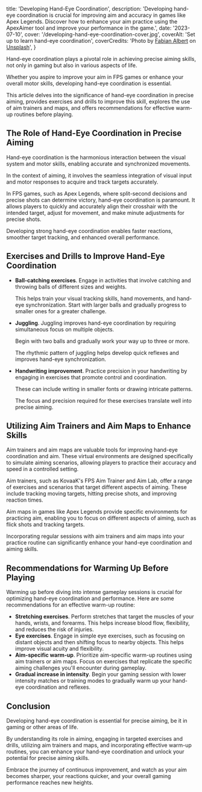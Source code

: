   title: 'Developing Hand-Eye Coordination',
  description:
    'Developing hand-eye coordination is crucial for improving aim and accuracy in games like Apex Legends. Discover how to enhance your aim practice using the ApexAimer tool and improve your performance in the game.',
  date: '2023-07-10',
  cover: '/developing-hand-eye-coordination-cover.jpg',
  coverAlt: 'Set up to learn hand-eye coordination',
  coverCredits:
    'Photo by <a href="https://unsplash.com/@fabiraw?utm_source=unsplash&utm_medium=referral&utm_content=creditCopyText" rel="nofollow" target="_blank">Fabian Albert</a> on <a href="https://unsplash.com/photos/uwL_JvIhtLM?utm_source=unsplash&utm_medium=referral&utm_content=creditCopyText" rel="nofollow" target="_blank">Unsplash</a>',
}

Hand-eye coordination plays a pivotal role
in achieving precise aiming skills, not only
in gaming but also in various aspects of life.

Whether you aspire to improve your aim in FPS games
or enhance your overall motor skills,
developing hand-eye coordination is essential.

This article delves into the significance of
hand-eye coordination in precise aiming,
provides exercises and drills to improve this skill,
explores the use of aim trainers and maps, and offers
recommendations for effective warm-up routines before playing.

## The Role of Hand-Eye Coordination in Precise Aiming

Hand-eye coordination is the harmonious interaction
between the visual system and motor skills,
enabling accurate and synchronized movements.

In the context of aiming, it involves the seamless
integration of visual input and motor responses
to acquire and track targets accurately.

In FPS games, such as Apex Legends, where split-second
decisions and precise shots can determine victory,
hand-eye coordination is paramount. It allows players
to quickly and accurately align their crosshair
with the intended target, adjust for movement,
and make minute adjustments for precise shots.

Developing strong hand-eye coordination enables
faster reactions, smoother target tracking,
and enhanced overall performance.

## Exercises and Drills to Improve Hand-Eye Coordination

- **Ball-catching exercises**. Engage in activities that
  involve catching and throwing balls of different sizes
  and weights.

  This helps train your visual tracking skills,
  hand movements, and hand-eye synchronization.
  Start with larger balls and gradually progress
  to smaller ones for a greater challenge.

- **Juggling**. Juggling improves hand-eye coordination
  by requiring simultaneous focus on multiple objects.

  Begin with two balls and gradually work your way up
  to three or more.

  The rhythmic pattern of juggling
  helps develop quick reflexes and improves hand-eye synchronization.

- **Handwriting improvement**. Practice precision in your
  handwriting by engaging in exercises that promote
  control and coordination.

  These can include
  writing in smaller fonts or drawing intricate patterns.

  The focus and precision required for these
  exercises translate well into precise aiming.

## Utilizing Aim Trainers and Aim Maps to Enhance Skills

Aim trainers and aim maps are valuable tools
for improving hand-eye coordination and aim.
These virtual environments are designed
specifically to simulate aiming scenarios,
allowing players to practice their accuracy
and speed in a controlled setting.

Aim trainers, such as KovaaK's FPS Aim Trainer and Aim Lab,
offer a range of exercises and scenarios that target
different aspects of aiming. These include tracking moving targets,
hitting precise shots, and improving reaction times.

Aim maps in games like Apex Legends provide specific
environments for practicing aim, enabling you to focus on
different aspects of aiming, such as flick shots and tracking targets.

Incorporating regular sessions with aim trainers
and aim maps into your practice routine can significantly
enhance your hand-eye coordination and aiming skills.

## Recommendations for Warming Up Before Playing

Warming up before diving into intense gameplay sessions
is crucial for optimizing hand-eye coordination and performance.
Here are some recommendations for an effective warm-up routine:

- **Stretching exercises**. Perform stretches that target
  the muscles of your hands, wrists, and forearms.
  This helps increase blood flow, flexibility,
  and reduces the risk of injuries.
- **Eye exercises**. Engage in simple eye exercises,
  such as focusing on distant objects and then shifting
  focus to nearby objects. This helps improve
  visual acuity and flexibility.
- **Aim-specific warm-up**. Prioritize aim-specific
  warm-up routines using aim trainers or aim maps.
  Focus on exercises that replicate the specific
  aiming challenges you'll encounter during gameplay.
- **Gradual increase in intensity**. Begin your gaming
  session with lower intensity matches or training
  modes to gradually warm up your hand-eye coordination and reflexes.

## Conclusion

Developing hand-eye coordination is essential
for precise aiming, be it in gaming or other
areas of life.

By understanding its role in
aiming, engaging in targeted exercises and
drills, utilizing aim trainers and maps, and
incorporating effective warm-up routines,
you can enhance your hand-eye coordination
and unlock your potential for precise aiming
skills.

Embrace the journey of continuous improvement,
and watch as your aim becomes sharper, your reactions
quicker, and your overall gaming performance reaches new heights.
